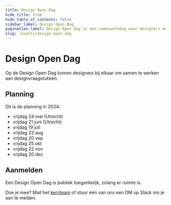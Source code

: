 ```yaml
---
title: Design Open Dag
hide_title: true
hide_table_of_contents: false
sidebar_label: Design Open Dag
pagination_label: Design Open Dag is een samenwerkdag waar designers met elkaar werken aan ontwerpproblemen.
slug: /events/design-open-dag
---
```


# Design Open Dag

Op de Design Open Dag komen designers bij elkaar om samen te werken aan designvraagstukken.

## Planning

Dit is de planning in 2024:

- vrijdag 24 mei (Utrecht)
- vrijdag 21 juni (Utrecht)
- vrijdag 19 juli
- vrijdag 23 aug
- vrijdag 20 sep
- vrijdag 25 okt
- vrijdag 22 nov
- vrijdag 20 dec

## Aanmelden

Een Design Open Dag is publiek toegankelijk, zolang er ruimte is.

Doe je mee? Mail het [kernteam](/project/kernteam) of stuur één van ons een DM op Slack om je aan te melden.
